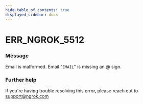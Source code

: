 ```yaml
---
hide_table_of_contents: true
displayed_sidebar: docs
---
```



# ERR_NGROK_5512

### Message

Email is malformed. Email "`EMAIL`" is missing an @ sign.

<ErrorDetails error="err_ngrok_5512" />

### Further help

If you're having trouble resolving this error, please reach out to [support@ngrok.com](mailto:support@ngrok.com?subject=Help%20with%20ERR_NGROK_5512)
